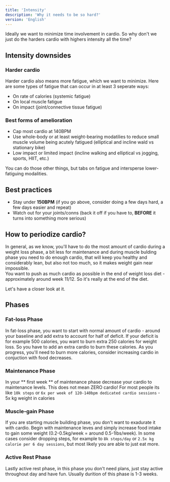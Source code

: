 ```yaml
---
title: 'Intensity'
description: 'Why it needs to be so hard?'
version: 'English'
---
```


Ideally we want to minimize time involvement in cardio. So why don't we just do the harders cardio with highers intensity all the time?

## Intensity downsides
### Harder cardio
Harder cardio also means more fatigue, which we want to minimize. Here are some types of fatigue that can occur in at least 3 seperate ways: <br/>
- On rate of calories (systemic fatigue)
- On local muscle fatigue
- On impact (joint/connective tissue fatigue)

### Best forms of amelioration
- Cap most cardio at 140BPM
- Use whole-body or at least weight-bearing modatilies to reduce small muscle volume being acutely fatigued (elliptical and incline wald vs stationary bike)
- Low impact or limited impact (incline walking and elliptical vs jogging, sports, HIIT, etc.)

<Info>
    You can do those other things, but tabs on fatigue and intersperse lower-fatiguing modalities.
</Info>

## Best practices
- Stay under **150BPM** (if you go above, consider doing a few days hard, a few days easier and repeat)
- Watch out for your joints/conns (back it off if you have to, **BEFORE** it turns into something more serious)

## How to periodize cardio?
In general, as we know, you'll have to do the most amount of cardio during a weight loss phase, a bit less for maintenance and during muscle bulding phase you need to do enough cardio, that will keep you healthy and considerably lean, but also not too much, so it makes weight gain near impossible.<br/>
You want to push as much cardio as possible in the end of weight loss diet - approximately around week 11/12. So it's really at the end of the diet.<br/>

Let's have a closer look at it.

## Phases
### Fat-loss Phase
In fat-loss phase, you want to start with normal amount of cardio - around your baseline and add extra to account for half of deficit.
<Info>
    If your deficit is for example 500 calories, you want to burn extra 250 calories for weight loss. So you have to add an extra cardio to burn these calories.
</Info>
As you progress, you'll need to burn more calories, consider increasing cardio in conjuction with food decreases.

### Maintenance Phase
In your ** first week ** of maintenance phase decrease your cardio to maintenance levels.
<Warning>
    This does not mean ZERO cardio!
</Warning>
For most people its like `10k steps` or `6x per week of 120-140bpm dedicated cardio sessions` - 5x kg weight in calories
### Muscle-gain Phase
If you are starting muscle building phase, you don't want to exadurate it with cardio. Begin with maintenance leves and simply increase food intake to gain some weight (0.2-0.5kg/week = around 0.5-1lbs/week). In some cases consider dropping steps, for example to `8k steps/day` or `2.5x kg calorie per 6 day sessions`, but most likely you are able to just eat more.

### Active Rest Phase
Lastly active rest phase, in this phase you don't need plans, just stay active throughout day and have fun. Usually durition of this phase is 1-3 weeks.
